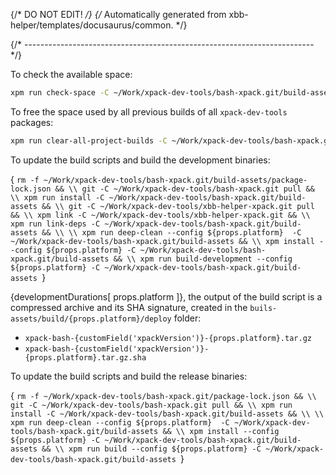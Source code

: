 {/* DO NOT EDIT! */}
{/* Automatically generated from xbb-helper/templates/docusaurus/common. */}




{/* ------------------------------------------------------------------------ */}

To check the available space:

```sh
xpm run check-space -C ~/Work/xpack-dev-tools/bash-xpack.git/build-assets
```

To free the space used by all previous builds of all `xpack-dev-tools` packages:

```sh
xpm run clear-all-project-builds -C ~/Work/xpack-dev-tools/bash-xpack.git/build-assets
```

To update the build scripts and build the development binaries:

<CodeBlock language="sh"> {
`rm -f ~/Work/xpack-dev-tools/bash-xpack.git/build-assets/package-lock.json && \\
git -C ~/Work/xpack-dev-tools/bash-xpack.git pull && \\
xpm run install -C ~/Work/xpack-dev-tools/bash-xpack.git/build-assets && \\
git -C ~/Work/xpack-dev-tools/xbb-helper-xpack.git pull && \\
xpm link -C ~/Work/xpack-dev-tools/xbb-helper-xpack.git && \\
xpm run link-deps -C ~/Work/xpack-dev-tools/bash-xpack.git/build-assets && \\
\\
xpm run deep-clean --config ${props.platform}  -C ~/Work/xpack-dev-tools/bash-xpack.git/build-assets && \\
xpm install --config ${props.platform} -C ~/Work/xpack-dev-tools/bash-xpack.git/build-assets && \\
xpm run build-development --config ${props.platform} -C ~/Work/xpack-dev-tools/bash-xpack.git/build-assets
`} </CodeBlock>

{developmentDurations[ props.platform ]}, the output of the build script is a compressed
archive and its SHA signature, created in
the <code>buils-assets/build/{props.platform}/deploy</code> folder:

* <code>xpack-bash-{customField('xpackVersion')}-{props.platform}.tar.gz</code>
* <code>xpack-bash-{customField('xpackVersion')}-{props.platform}.tar.gz.sha</code>

To update the build scripts and build the release binaries:

<CodeBlock language="sh"> {
`rm -f ~/Work/xpack-dev-tools/bash-xpack.git/package-lock.json && \\
git -C ~/Work/xpack-dev-tools/bash-xpack.git pull && \\
xpm run install -C ~/Work/xpack-dev-tools/bash-xpack.git/build-assets && \\
\\
xpm run deep-clean --config ${props.platform}  -C ~/Work/xpack-dev-tools/bash-xpack.git/build-assets && \\
xpm install --config ${props.platform} -C ~/Work/xpack-dev-tools/bash-xpack.git/build-assets && \\
xpm run build --config ${props.platform} -C ~/Work/xpack-dev-tools/bash-xpack.git/build-assets
`} </CodeBlock>
